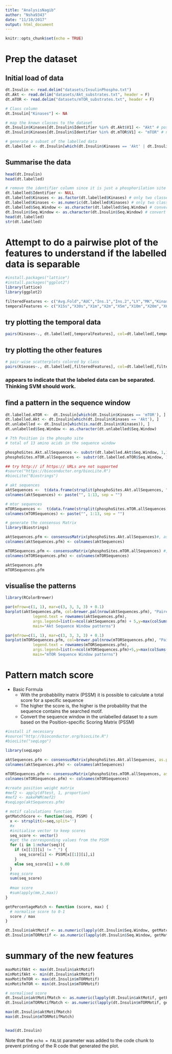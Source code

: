 ```yaml
---
title: "AnalysisNagib"
author: "Nsha9343"
date: "11/10/2017"
output: html_document
---
```


```r
knitr::opts_chunk$set(echo = TRUE)
```

# Prep the dataset
## Initial load of data 

```r

dt.Insulin <- read.delim("datasets/InsulinPhospho.txt")
dt.Akt <- read.delim("datasets/Akt_substrates.txt", header = F)
dt.mTOR <- read.delim("datasets/mTOR_substrates.txt", header = F)

# Class column 
dt.Insulin["Kinases"] <- NA 

# map the known classes to the dataset 
dt.Insulin$Kinases[dt.Insulin$Identifier %in% dt.Akt$V1] <- "Akt" # positives
dt.Insulin$Kinases[dt.Insulin$Identifier %in% dt.mTOR$V1] <- "mTOR" # negatives

# generate a subset of the labelled data 
dt.labelled <- dt.Insulin[which(dt.Insulin$Kinases == 'Akt' | dt.Insulin$Kinases == 'mTOR'), ]

```

## Summarise the data 

```r

head(dt.Insulin)
head(dt.labelled)

# remove the identifier column since it is just a phosphorilation site  
dt.labelled$Identifier <- NULL
dt.labelled$Kinases <- as.factor(dt.labelled$Kinases) # only two classes so set as a factor
dt.labelled$Kinases <- as.numeric(dt.labelled$Kinases) # only two classes so set as a factor
dt.labelled$Seq.Window <- as.character(dt.labelled$Seq.Window) # convert from factor to character
dt.Insulin$Seq.Window <- as.character(dt.Insulin$Seq.Window) # convert from factor to character
head(dt.labelled)
str(dt.labelled)

```

# Attempt to do a pairwise plot of the features to understand if the labelled data is separable

```r

#install.packages("lattice")
#install.packages("ggplot2")
library(lattice)
library(ggplot2)

filteredFeatures <- c("Avg.Fold","AUC","Ins.1","Ins.2","LY","MK","Kinases")
temporalFeatures <- c("X15s","X30s","X1m","X2m","X5m","X10m","X20m","X60m","Kinases")

```

## try plotting the temporal data 
```r
pairs(Kinases~., dt.labelled[,temporalFeatures], col=dt.labelled[,temporalFeatures]$Kinases)
```
## try plotting the other features 
```r
# pair-wise scatterplots colored by class
pairs(Kinases~., dt.labelled[,filteredFeatures], col=dt.labelled[,filteredFeatures]$Kinases)
```
### appears to indicate that the labeled data can be separated. Thinking SVM should work.

## find a pattern in the sequence window 
```r

dt.labelled.mTOR <-  dt.Insulin[which(dt.Insulin$Kinases == 'mTOR'), ]
dt.labelled.Akt <- dt.Insulin[which(dt.Insulin$Kinases == 'Akt'), ]
dt.unlabelled <- dt.Insulin[which(is.na(dt.Insulin$Kinases)), ]
dt.unlabelled$Seq.Window <- as.character(dt.unlabelled$Seq.Window)

# 7th Position is the phospho site
# total of 13 amino acids in the sequence window

phosphoSites.Akt.allSequences <- substr(dt.labelled.Akt$Seq.Window, 1,13)
phosphoSites.mTOR.allSequences <- substr(dt.labelled.mTOR$Seq.Window, 1,13)

```

```r

## try http:// if https:// URLs are not supported
#source("https://bioconductor.org/biocLite.R")
#biocLite("Biostrings")

# akt sequences
aktSequences <-  t(data.frame(strsplit(phosphoSites.Akt.allSequences, "")))
colnames(aktSequences) <- paste("", 1:13, sep = "")

# mtor sequences
mTORSequences <-  t(data.frame(strsplit(phosphoSites.mTOR.allSequences, "")))
colnames(mTORSequences) <- paste("", 1:13, sep = "")

# generate the consensus Matrix 
library(Biostrings)

aktSequences.pfm <- consensusMatrix(phosphoSites.Akt.allSequences)#, as.prob = T)
colnames(aktSequences.pfm) <- colnames(aktSequences)

mTORSequences.pfm <- consensusMatrix(phosphoSites.mTOR.allSequences) #, as.prob = T) #as.prob = TRUE
colnames(mTORSequences.pfm) <- colnames(mTORSequences)

```


```r
aktSequences.pfm
mTORSequences.pfm
```

## visualise the patterns

```r
library(RColorBrewer)

par(mfrow=c(1, 1), mar=c(3, 3, 3, 3) + 0.1)
barplot(aktSequences.pfm, col=brewer.pal(nrow(aktSequences.pfm), "Paired"),
            legend.text = rownames(aktSequences.pfm),
            args.legend=list(x=ncol(aktSequences.pfm) + 5,y=max(colSums(aktSequences.pfm))+4,bty = "n"),
            main="Akt Sequence Window patterns")

```

```r
par(mfrow=c(1, 1), mar=c(3, 3, 3, 3) + 0.1)
barplot(mTORSequences.pfm, col=brewer.pal(nrow(mTORSequences.pfm), "Paired"),
            legend.text = rownames(mTORSequences.pfm),
            args.legend=list(x=ncol(mTORSequences.pfm)+5,y=max(colSums(mTORSequences.pfm))+4,bty = "n"),
            main="mTOR Sequence Window patterns")
```

# Pattern match score
* Basic Formula  
  + With the probabbility matrix (PSSM) it is possible to calculate a total score for a specific sequence
  + The higher the score is, the higher is the probability that the sequence contains the searched motif.
  + Convert the sequence window in the unlabelled dataset to a sum based on the Position-specific Scoring Matrix (PSSM)

```r

#install if necessary
#source("http://bioconductor.org/biocLite.R")
#biocLite("seqLogo")
 
library(seqLogo)

aktSequences.pfm <- consensusMatrix(phosphoSites.Akt.allSequences, as.prob = T)
colnames(aktSequences.pfm) <- colnames(aktSequences)

mTORSequences.pfm <- consensusMatrix(phosphoSites.mTOR.allSequences, as.prob = T) 
colnames(mTORSequences.pfm) <- colnames(mTORSequences)

#create position weight matrix
#mef2 <- apply(dftest, 1, proportion)
#mef2 <- makePWM(mef2)
#seqLogo(aktSequences.pfm)

# motif calculations function 
getMatchScore <- function(seq, PSSM) {
  x <- strsplit(x=seq,split='')
  #x
  #initialise vector to keep scores
  seq_score <- vector()
  #get the corresponding values from the PSSM
  for (i in 1:nchar(seq)){
    if (x[[1]][i] != "_") {
      seq_score[i] <- PSSM[x[[1]][i],i]
    }
    else seq_score[i] = 0.00
  }
  #seq_score
  sum(seq_score)
   
  #max score
  #sum(apply(mm,2,max))
}

getPercentageMatch <- function (score, max) {
  # normalise score to 0-1
  score / max
}

dt.Insulin$aktMotif <- as.numeric(lapply(dt.Insulin$Seq.Window, getMatchScore, PSSM=aktSequences.pfm))
dt.Insulin$mTORMotif <- as.numeric(lapply(dt.Insulin$Seq.Window, getMatchScore, PSSM=mTORSequences.pfm))

```

# summary of the new features

```r

maxMotifAkt <- max(dt.Insulin$aktMotif)
minMotifAkt <- min(dt.Insulin$aktMotif)
maxMotifmTOR <- max(dt.Insulin$mTORMotif)
minMotifmTOR <- min(dt.Insulin$mTORMotif)

# normalised score
dt.Insulin$aktMotifMatch <- as.numeric(lapply(dt.Insulin$aktMotif, getPercentageMatch, max=maxMotifAkt))
dt.Insulin$mTORMotifMatch <- as.numeric(lapply(dt.Insulin$mTORMotif, getPercentageMatch, max=maxMotifmTOR))

max(dt.Insulin$aktMotifMatch)
max(dt.Insulin$mTORMotifMatch)


head(dt.Insulin)

```

Note that the `echo = FALSE` parameter was added to the code chunk to prevent printing of the R code that generated the plot.
